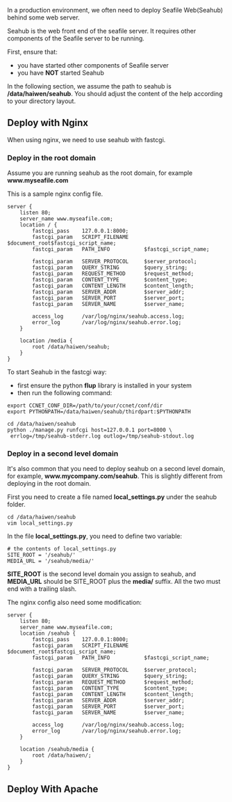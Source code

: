 In a production environment, we often need to deploy Seafile Web(Seahub) behind some web server.

Seahub is the web front end of the seafile server. It requires other components of the Seafile server to be running.

First, ensure that:
* you have started other components of Seafile server
* you have '''NOT''' started Seahub

In the following section, we assume the path to seahub is '''/data/haiwen/seahub'''. You should adjust the content of the help according to your directory layout.

== Deploy with Nginx ==

When using nginx, we need to use seahub with fastcgi. 

=== Deploy in the root domain ===

Assume you are running seahub as the root domain, for example '''www.myseafile.com'''

This is a sample nginx config file.

<pre>
server {
    listen 80;
    server_name www.myseafile.com;
    location / {
        fastcgi_pass    127.0.0.1:8000;
        fastcgi_param   SCRIPT_FILENAME     $document_root$fastcgi_script_name;
        fastcgi_param   PATH_INFO           $fastcgi_script_name;

        fastcgi_param	SERVER_PROTOCOL		$server_protocol;
        fastcgi_param   QUERY_STRING        $query_string;
        fastcgi_param   REQUEST_METHOD      $request_method;
        fastcgi_param   CONTENT_TYPE        $content_type;
        fastcgi_param   CONTENT_LENGTH      $content_length;
        fastcgi_param	SERVER_ADDR         $server_addr;
        fastcgi_param	SERVER_PORT         $server_port;
        fastcgi_param	SERVER_NAME         $server_name;

        access_log      /var/log/nginx/seahub.access.log;
    	error_log       /var/log/nginx/seahub.error.log;
    }       

    location /media {
        root /data/haiwen/seahub;
    }
}
</pre>

To start Seahub in the fastcgi way:

* first ensure the python '''flup''' library is installed in your system
* then run the following command:

<pre>
export CCNET_CONF_DIR=/path/to/your/ccnet/conf/dir
export PYTHONPATH=/data/haiwen/seahub/thirdpart:$PYTHONPATH

cd /data/haiwen/seahub
python ./manage.py runfcgi host=127.0.0.1 port=8000 \
 errlog=/tmp/seahub-stderr.log outlog=/tmp/seahub-stdout.log
</pre>

=== Deploy in a second level domain ===

It's also common that you need to deploy seahub on a second level domain, for example, '''www.mycompany.com/seahub'''. This is slightly different from deploying in the root domain.

First you need to create a file named '''local_settings.py''' under the seahub folder.

<pre>
cd /data/haiwen/seahub
vim local_settings.py
</pre>

In the file '''local_settings.py''', you need to define two variable:
<pre>
# the contents of local_settings.py
SITE_ROOT = '/seahub/'
MEDIA_URL = '/seahub/media/'
</pre>

'''SITE_ROOT''' is the second level domain you assign to seahub, and '''MEDIA_URL''' should be SITE_ROOT plus the '''media/''' suffix. All the two must end with a trailing slash.

The nginx config also need some modification:
<pre>
server {
    listen 80;
    server_name www.myseafile.com;
    location /seahub {
        fastcgi_pass    127.0.0.1:8000;
        fastcgi_param   SCRIPT_FILENAME     $document_root$fastcgi_script_name;
        fastcgi_param   PATH_INFO           $fastcgi_script_name;

        fastcgi_param	SERVER_PROTOCOL		$server_protocol;
        fastcgi_param   QUERY_STRING        $query_string;
        fastcgi_param   REQUEST_METHOD      $request_method;
        fastcgi_param   CONTENT_TYPE        $content_type;
        fastcgi_param   CONTENT_LENGTH      $content_length;
        fastcgi_param	SERVER_ADDR         $server_addr;
        fastcgi_param	SERVER_PORT         $server_port;
        fastcgi_param	SERVER_NAME         $server_name;

        access_log      /var/log/nginx/seahub.access.log;
    	error_log       /var/log/nginx/seahub.error.log;
    }       

    location /seahub/media {        
        root /data/haiwen/;
    }
}
</pre>

== Deploy With Apache ==